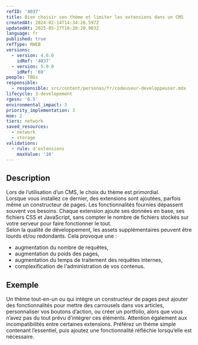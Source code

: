 ```yaml
---
refID: '4037'
title: Bien choisir son thème et limiter les extensions dans un CMS
createdAt: 2024-02-14T14:34:26.597Z
updatedAt: 2025-05-27T16:30:20.983Z
language: fr
published: true
refType: RWEB
versions:
  - version: 4.0.0
    idRef: '4037'
  - version: 5.0.0
    idRef: '69'
people: TBDs
responsible:
  - responsible: src/content/personas/fr/codeuseur-developpeuser.mdx
lifecycle: 3-developement
rgesn: '6.5'
environmental_impact: 3
priority_implementation: 3
moe: 2
tiers: network
saved_resources:
  - network
  - storage
validations:
  - rule: d'extensions
    maxValue: '10'
---
```


## Description

Lors de l’utilisation d’un CMS, le choix du thème est primordial.\
Lorsque vous installez ce dernier, des extensions sont ajoutées, parfois même un constructeur de pages. Les fonctionnalités fournies dépassent souvent vos besoins. Chaque extension ajoute ses données en base, ses fichiers CSS et JavaScript, sans compter le nombre de fichiers stockés sur votre serveur pour faire fonctionner le tout.\
Selon la qualité de développement, les assets supplémentaires peuvent être lourds et/ou redondants. Cela provoque une :

* augmentation du nombre de requêtes,
* augmentation du poids des pages,
* augmentation du temps de traitement des requêtes internes,
* complexification de l'administration de vos contenus.

## Exemple

Un thème tout-en-un ou qui intègre un constructeur de pages peut ajouter des fonctionnalités pour mettre des carrousels dans vos articles, personnaliser vos boutons d’action, ou créer un portfolio, alors que vous n’avez pas du tout prévu d’intégrer ces éléments. Attention également aux incompatibilités entre certaines extensions. Préférez un thème simple contenant l’essentiel, puis ajoutez une fonctionnalité réfléchie lorsqu’elle est nécessaire.
